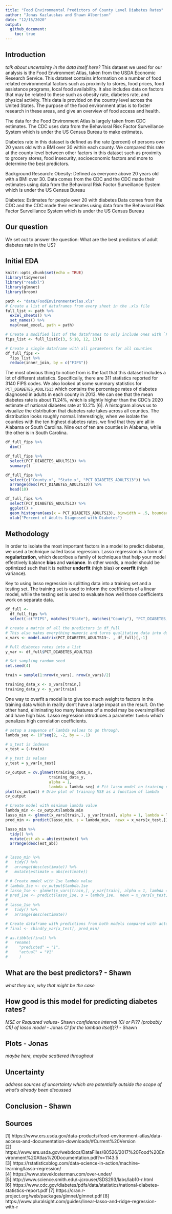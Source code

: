 ```yaml
---
title: "Food Environmental Predictors of County Level Diabetes Rates"
author: "Jonas Kazlauskas and Shawn Albertson"
date: "12/15/2020"
output:
  github_document:
    toc: true
---
```

## Introduction  

*talk about uncertainty in the data itself here?*
This dataset we used for our analysis is the Food Environment Atlas, taken from the USDA Economic Research Service. This datatset contains information on a number of food related environmental factors such as proximity to stores, food prices, food assistance programs, local food availability. It also includes data on factors that may be related to these such as obesity rate, diabetes rate, and physical activity. This data is provided on the country level across the United States. The purpose of the food environment atlas is to foster research in these areas, and give an overview of food access and health.

The data for the Food Environment Atlas is largely taken from CDC estimates. The CDC uses data from the Behavioral Risk Factor Surveillance System which is under the US Census Bureau to make estimates. 


Diabetes rate in this dataset is defined as the rate (percent) of persons over 20 years old with a BMI over 30 within each county. We compared this rate at the county level between other factors in this dataset such as proximity to grocery stores, food insecurity, socioeconomic factors and more to determine the best predictors.

Background Research:
Obesity:
Defined as everyone above 20 years old with a BMI over 30. 
Data comes from the CDC and the CDC made their estimates using data from the Behavioral Risk Factor Surveillance System which is under the US Census Bureau

Diabetes:
Estimates for people over 20 with diabetes
Data comes from the CDC and the CDC made their estimates using data from the Behavioral Risk Factor Surveillance System which is under the US Census Bureau

## Our question
We set out to answer the question:  What are the best predictors of adult diabetes rate in the US?

## Initial EDA

```r
knitr::opts_chunk$set(echo = TRUE)
library(tidyverse)
library("readxl")
library(glmnet)
library(broom)
```

```r
path <- "data/FoodEnvironmentAtlas.xls"
# Create a list of dataframes from every sheet in the .xls file
full_list <- path %>%
  excel_sheets() %>%
  set_names() %>%
  map(read_excel, path = path)

# Create a modified list of the dataframes to only include ones with `FIPS` columns
fips_list <- full_list[c(3, 5:10, 12, 13)]

# Create a single dataframe with all parameters for all counties
df_full_fips <- 
  fips_list %>% 
  reduce(inner_join, by = c("FIPS"))
```


The most obvious thing to notice from is the fact that this dataset includes a lot of different statistics. Specifically, there are 311 statistics reported for 3140 FIPS codes. We also looked at some summary statistics for `PCT_DIABETES_ADULTS13` which contains the percentage rates of diabetes diagnosed in adults in each county in 2013. We can see that the mean diabetes rate is about 11.24%, which is slightly higher than the CDC's 2020 estimate of national diabetes rate at 10.2% [6]. A histogram allows us to visualize the distribution that diabetes rate takes across all counties. The distribution looks roughly normal. Interestingly, when we isolate the counties with the ten highest diabetes rates, we find that they are all in Alabama or South Carolina. Nine out of ten are counties in Alabama, while the other is in South Carolina. 

```r
df_full_fips %>% 
  dim()

df_full_fips %>%
  select(PCT_DIABETES_ADULTS13) %>% 
  summary()

df_full_fips %>% 
  select(c("County.x", "State.x", "PCT_DIABETES_ADULTS13")) %>% 
  arrange(desc(PCT_DIABETES_ADULTS13)) %>% 
  head(10)

df_full_fips %>%
  select(PCT_DIABETES_ADULTS13) %>% 
  ggplot() +
  geom_histogram(aes(x = PCT_DIABETES_ADULTS13), binwidth = .5, boundary = 10) +
  xlab("Percent of Adults Diagnosed with Diabetes")
```

## Methodology
In order to isolate the most important factors in a model to predict diabetes, we used a technique called lasso regression. Lasso regression is a form of **regularization**, which describes a family of techniques that help your model effectively balance **bias** and **variance**. In other words, a model should be optimized such that it is neither **underfit** (high bias) or **overfit** (high variance).


Key to using lasso regression is splitting data into a training set and a testing set. The training set is used to inform the coefficients of a linear model, while the testing set is used to evaluate how well those coefficients work on separate data. 


```r
df_full <- 
  df_full_fips %>% 
  select(-c("FIPS", matches("State"), matches("County"), "PCT_DIABETES_ADULTS08"))

# create a matrix of all the predictors in df_full
# This also makes everything numeric and turns qualitative data into dummy vars
x_vars <- model.matrix(PCT_DIABETES_ADULTS13~. , df_full)[,-1]

# Pull diabetes rates into a list
y_var <- df_full$PCT_DIABETES_ADULTS13

# Set sampling random seed
set.seed(4)

train = sample(1:nrow(x_vars), nrow(x_vars)/2)

training_data_x <- x_vars[train,]
training_data_y <- y_var[train]
```


One way to overfit a model is to give too much weight to factors in the training data which in reality don't have a large impact on the result. On the other hand, eliminating too many features of a model may be oversimplified and have high bias. Lasso regression introduces a parameter `lambda` which penalizes high correlation coefficients.

```r
# setup a sequence of lambda values to go through.
lambda_seq <- 10^seq(2, -2, by = -.1)

# x_test is indexes
x_test = (-train)

# y_test is values
y_test = y_var[x_test]
```

```r
cv_output = cv.glmnet(training_data_x,
                   training_data_y,
                   alpha = 1,
                   lambda = lambda_seq) # Fit lasso model on training data
plot(cv_output) # Draw plot of training MSE as a function of lambda
cv_output
```

```r
# Create model with minimum lambda value
lambda_min <- cv_output$lambda.min
lasso_min <- glmnet(x_vars[train,], y_var[train], alpha = 1, lambda = lambda_min)
pred_min <- predict(lasso_min, s = lambda_min,  newx = x_vars[x_test,])

lasso_min %>% 
  tidy() %>%
  mutate(est_ab = abs(estimate)) %>%
  arrange(desc(est_ab))


# lasso_min %>% 
#   tidy() %>% 
#   arrange(desc(estimate)) %>% 
#   mutate(estimate = abs(estimate))

# # Create model with 1se lambda value
# lambda_1se <- cv_output$lambda.1se
# lasso_1se <- glmnet(x_vars[train,], y_var[train], alpha = 1, lambda = lambda_1se)
# pred_1se <- predict(lasso_1se, s = lambda_1se,  newx = x_vars[x_test,])
# 
# lasso_1se %>%
#   tidy() %>%
#   arrange(desc(estimate))

# Create dataframe with predictions from both models compared with actual values
# final <- cbind(y_var[x_test], pred_min)

# as.tibble(final) %>%
#   rename(
#     "predicted" = "1",
#     "actual" = "V1"
#     ) 
```







## What are the best predictors? - Shawn
*what they are, why that might be the case*

## How good is this model for predicting diabetes rates? 
*MSE or Rsquared values*- Shawn
*confidence interval (CI or PI?? (probably CI)) of lasso model* - Jonas
*CI for the lambda itself(?)* - Shawn

## Plots - Jonas
*maybe here, maybe scattered throughout*

## Uncertainty
*address sources of uncertainty which are potentially outside the scope of what's already been discussed*

## Conclusion - Shawn



## Sources
[1] https://www.ers.usda.gov/data-products/food-environment-atlas/data-access-and-documentation-downloads/#Current%20Version  
[2] https://www.ers.usda.gov/webdocs/DataFiles/80526/2017%20Food%20Environment%20Atlas%20Documentation.pdf?v=1143.5  
[3] https://rstatisticsblog.com/data-science-in-action/machine-learning/lasso-regression/  
[4] https://www.steveklosterman.com/over-under/  
[5] http://www.science.smith.edu/~jcrouser/SDS293/labs/lab10-r.html  
[6] https://www.cdc.gov/diabetes/pdfs/data/statistics/national-diabetes-statistics-report.pdf
[7] https://cran.r-project.org/web/packages/glmnet/glmnet.pdf
[8] https://www.pluralsight.com/guides/linear-lasso-and-ridge-regression-with-r


